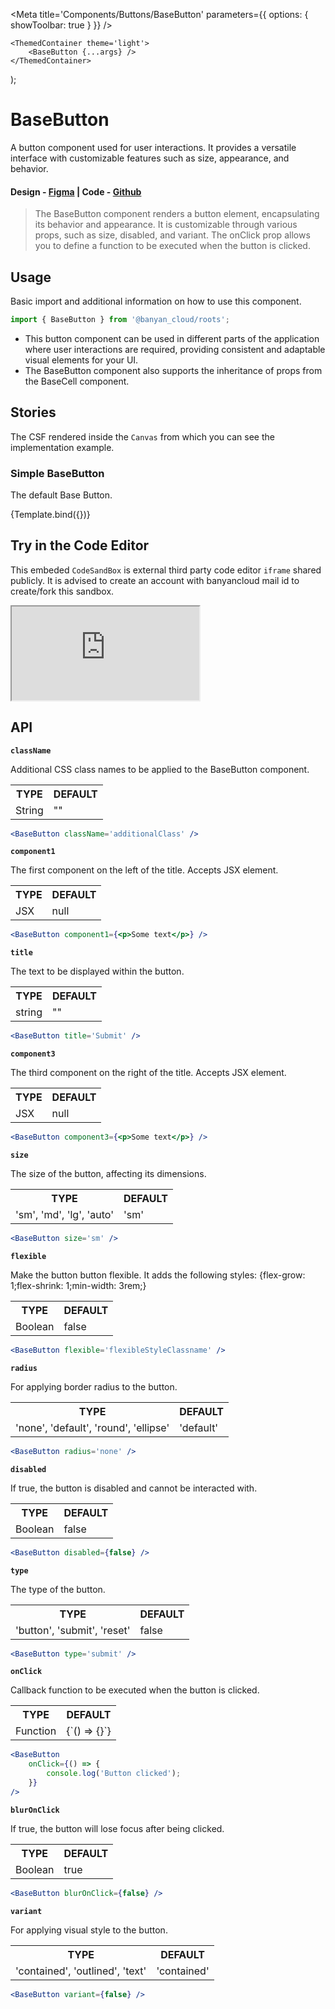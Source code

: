 


<Meta title='Components/Buttons/BaseButton' parameters={{ options: { showToolbar: true } }} />

	<ThemedContainer theme='light'>
		<BaseButton {...args} />
	</ThemedContainer>
);

# BaseButton

A button component used for user interactions. It provides a versatile interface with customizable features such as size, appearance, and behavior.

#### Design - [Figma](https://www.figma.com/file/e9opoAtQHBo4vFd6u0Co98/Component-Library?type=design&node-id=1-2&mode=design&t=doFoJhh78NiStend-0) | Code - [Github](https://github.com/banyandata-cloud/roots/tree/main/components/buttons/baseButton)

> The BaseButton component renders a button element, encapsulating its behavior and appearance. It is customizable through various props, such as size, disabled, and variant. The onClick prop allows you to define a function to be executed when the button is clicked.

## Usage

Basic import and additional information on how to use this component.

```js
import { BaseButton } from '@banyan_cloud/roots';
```

-   This button component can be used in different parts of the application where user interactions are required, providing consistent and adaptable visual elements for your UI.
-   The BaseButton component also supports the inheritance of props from the BaseCell component.

## Stories

The CSF rendered inside the `Canvas` from which you can see the implementation example.

### Simple BaseButton

The default Base Button.

<Canvas>
	<Story
		name='Default Base Button'
		args={{
			title: 'Button Title',
			variant: 'contained',
			size: 'md',
			radius: 'default',
			color: 'primary',
		}}>
		{Template.bind({})}
	</Story>
</Canvas>

## Try in the Code Editor

This embeded `CodeSandBox` is external third party code editor `iframe` shared publicly. It is advised to create an account with banyancloud mail id to create/fork this sandbox.

<ToggleIframeContainer>
	<iframe
		src='https://codesandbox.io/embed/banyancloud-basebutton-2m9sk7?fontsize=14&hidenavigation=1&theme=dark'
		style={{
			width: '100%',
			height: '500px',
			border: 0,
			borderRadius: '4px',
			overflow: 'hidden',
		}}
		title='BanyanCloud - BaseButton'
		allow='accelerometer; ambient-light-sensor; camera; encrypted-media; geolocation; gyroscope; hid; microphone; midi; payment; usb; vr; xr-spatial-tracking'
		sandbox='allow-forms allow-modals allow-popups allow-presentation allow-same-origin allow-scripts'></iframe>
</ToggleIframeContainer>

## API

**`className`**

Additional CSS class names to be applied to the BaseButton component.

<table style={{ width: '100%' }}>
	<tr>
		<th style={{ textAlign: 'left', width: '50%' }}>TYPE</th>
		<th style={{ textAlign: 'left', width: '50%' }}>DEFAULT</th>
	</tr>
	<tr>
		<td>String</td>
		<td>""</td>
	</tr>
</table>

```jsx
<BaseButton className='additionalClass' />
```

**`component1`**

The first component on the left of the title. Accepts JSX element.

<table style={{ width: '100%' }}>
	<tr>
		<th style={{ textAlign: 'left', width: '50%' }}>TYPE</th>
		<th style={{ textAlign: 'left', width: '50%' }}>DEFAULT</th>
	</tr>
	<tr>
		<td>JSX</td>
		<td>null</td>
	</tr>
</table>

```jsx
<BaseButton component1={<p>Some text</p>} />
```

**`title`**

The text to be displayed within the button.

<table style={{ width: '100%' }}>
	<tr>
		<th style={{ textAlign: 'left', width: '50%' }}>TYPE</th>
		<th style={{ textAlign: 'left', width: '50%' }}>DEFAULT</th>
	</tr>
	<tr>
		<td>string</td>
		<td>""</td>
	</tr>
</table>

```jsx
<BaseButton title='Submit' />
```

**`component3`**

The third component on the right of the title. Accepts JSX element.

<table style={{ width: '100%' }}>
	<tr>
		<th style={{ textAlign: 'left', width: '50%' }}>TYPE</th>
		<th style={{ textAlign: 'left', width: '50%' }}>DEFAULT</th>
	</tr>
	<tr>
		<td>JSX</td>
		<td>null</td>
	</tr>
</table>

```jsx
<BaseButton component3={<p>Some text</p>} />
```

**`size`**

The size of the button, affecting its dimensions.

<table style={{ width: '100%' }}>
	<tr>
		<th style={{ textAlign: 'left', width: '50%' }}>TYPE</th>
		<th style={{ textAlign: 'left', width: '50%' }}>DEFAULT</th>
	</tr>
	<tr>
		<td>'sm', 'md', 'lg', 'auto'</td>
		<td>'sm'</td>
	</tr>
</table>

```jsx
<BaseButton size='sm' />
```

**`flexible`**

Make the button button flexible. It adds the following styles: {flex-grow: 1;flex-shrink: 1;min-width: 3rem;}

<table style={{ width: '100%' }}>
	<tr>
		<th style={{ textAlign: 'left', width: '50%' }}>TYPE</th>
		<th style={{ textAlign: 'left', width: '50%' }}>DEFAULT</th>
	</tr>
	<tr>
		<td>Boolean</td>
		<td>false</td>
	</tr>
</table>

```jsx
<BaseButton flexible='flexibleStyleClassname' />
```

**`radius`**

For applying border radius to the button.

<table style={{ width: '100%' }}>
	<tr>
		<th style={{ textAlign: 'left', width: '50%' }}>TYPE</th>
		<th style={{ textAlign: 'left', width: '50%' }}>DEFAULT</th>
	</tr>
	<tr>
		<td>'none', 'default', 'round', 'ellipse'</td>
		<td>'default'</td>
	</tr>
</table>

```jsx
<BaseButton radius='none' />
```

**`disabled`**

If true, the button is disabled and cannot be interacted with.

<table style={{ width: '100%' }}>
	<tr>
		<th style={{ textAlign: 'left', width: '50%' }}>TYPE</th>
		<th style={{ textAlign: 'left', width: '50%' }}>DEFAULT</th>
	</tr>
	<tr>
		<td>Boolean</td>
		<td>false</td>
	</tr>
</table>

```jsx
<BaseButton disabled={false} />
```

**`type`**

The type of the button.

<table style={{ width: '100%' }}>
	<tr>
		<th style={{ textAlign: 'left', width: '50%' }}>TYPE</th>
		<th style={{ textAlign: 'left', width: '50%' }}>DEFAULT</th>
	</tr>
	<tr>
		<td>'button', 'submit', 'reset'</td>
		<td>false</td>
	</tr>
</table>

```jsx
<BaseButton type='submit' />
```

**`onClick`**

Callback function to be executed when the button is clicked.

<table style={{ width: '100%' }}>
	<tr>
		<th style={{ textAlign: 'left', width: '50%' }}>TYPE</th>
		<th style={{ textAlign: 'left', width: '50%' }}>DEFAULT</th>
	</tr>
	<tr>
		<td>Function</td>
		<td>{`() => {}`}</td>
	</tr>
</table>

```jsx
<BaseButton
	onClick={() => {
		console.log('Button clicked');
	}}
/>
```

**`blurOnClick`**

If true, the button will lose focus after being clicked.

<table style={{ width: '100%' }}>
	<tr>
		<th style={{ textAlign: 'left', width: '50%' }}>TYPE</th>
		<th style={{ textAlign: 'left', width: '50%' }}>DEFAULT</th>
	</tr>
	<tr>
		<td>Boolean</td>
		<td>true</td>
	</tr>
</table>

```jsx
<BaseButton blurOnClick={false} />
```

**`variant`**

For applying visual style to the button.

<table style={{ width: '100%' }}>
	<tr>
		<th style={{ textAlign: 'left', width: '50%' }}>TYPE</th>
		<th style={{ textAlign: 'left', width: '50%' }}>DEFAULT</th>
	</tr>
	<tr>
		<td>'contained', 'outlined', 'text'</td>
		<td>'contained'</td>
	</tr>
</table>

```jsx
<BaseButton variant={false} />
```
